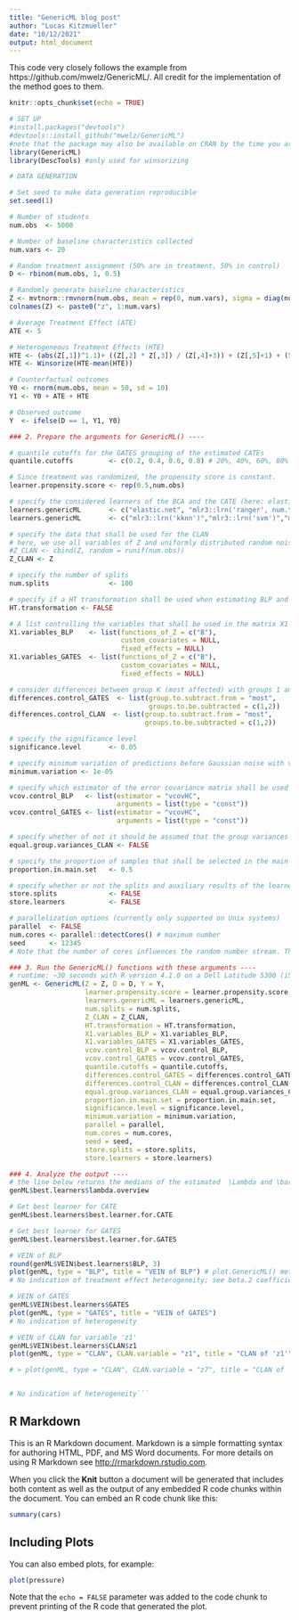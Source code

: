 ```yaml
---
title: "GenericML blog post"
author: "Lucas Kitzmueller"
date: "10/12/2021"
output: html_document
---
```


This code very closely follows the example from https://github.com/mwelz/GenericML/. All credit for the implementation of the method goes to them.

```r
knitr::opts_chunk$set(echo = TRUE)

# SET UP
#install.packages("devtools")
#devtools::install_github("mwelz/GenericML") 
#note that the package may also be available on CRAN by the time you are reading this
library(GenericML)
library(DescTools) #only used for winsorizing

# DATA GENERATION

# Set seed to make data generation reproducible
set.seed(1)

# Number of students
num.obs  <- 5000

# Number of baseline characteristics collected
num.vars <- 20

# Random treatment assignment (50% are in treatment, 50% in control)
D <- rbinom(num.obs, 1, 0.5)

# Randomly generate baseline characteristics
Z <- mvtnorm::rmvnorm(num.obs, mean = rep(0, num.vars), sigma = diag(num.vars))
colnames(Z) <- paste0("z", 1:num.vars)

# Average Treatment Effect (ATE)
ATE <- 5

# Heterogeneous Treatment Effects (HTE) 
HTE <- (abs(Z[,1])^1.1)+ ((Z[,2] * Z[,3]) / (Z[,4]+3)) + (Z[,5]+1) + (5*Z[,6]) + (Z[,7]*(2*Z[,8]+3)) + rnorm(num.obs, 0, 1)
HTE <- Winsorize(HTE-mean(HTE))

# Counterfactual outcomes
Y0 <- rnorm(num.obs, mean = 50, sd = 10)
Y1 <- Y0 + ATE + HTE

# Observed outcome
Y  <- ifelse(D == 1, Y1, Y0)

```



```r

### 2. Prepare the arguments for GenericML() ----

# quantile cutoffs for the GATES grouping of the estimated CATEs
quantile.cutoffs         <- c(0.2, 0.4, 0.6, 0.8) # 20%, 40%, 60%, 80% quantiles

# Since treatment was randomized, the propensity score is constant.
learner.propensity.score <- rep(0.5,num.obs)

# specify the considered learners of the BCA and the CATE (here: elastic net, random forest, and SVM)
learners.genericML       <- c("elastic.net", "mlr3::lrn('ranger', num.trees = 100)", "mlr3::lrn('svm')")
learners.genericML       <- c("mlr3::lrn('kknn')","mlr3::lrn('svm')","mlr3::lrn('ranger', num.trees = 1000)","mlr3::lrn('cv_glmnet')","mlr3::lrn('xgboost', eval_metric = 'logloss')") 

# specify the data that shall be used for the CLAN
# here, we use all variables of Z and uniformly distributed random noise
#Z_CLAN <- cbind(Z, random = runif(num.obs))
Z_CLAN <- Z

# specify the number of splits
num.splits               <- 100

# specify if a HT transformation shall be used when estimating BLP and GATES
HT.transformation <- FALSE

# A list controlling the variables that shall be used in the matrix X1 for the BLP and GATES regressions. 
X1.variables_BLP    <- list(functions_of_Z = c("B"),
                            custom_covariates = NULL,
                            fixed_effects = NULL)
X1.variables_GATES  <- list(functions_of_Z = c("B"),
                            custom_covariates = NULL,
                            fixed_effects = NULL)

# consider differences between group K (most affected) with groups 1 and 2, respectively.
differences.control_GATES  <- list(group.to.subtract.from = "most",
                                   groups.to.be.subtracted = c(1,2))
differences.control_CLAN  <- list(group.to.subtract.from = "most",
                                  groups.to.be.subtracted = c(1,2))

# specify the significance level
significance.level       <- 0.05

# specify minimum variation of predictions before Gaussian noise with variance var(Y)/20 is added.
minimum.variation <- 1e-05

# specify which estimator of the error covariance matrix shall be used in BLP and GATES (standard OLS covariance matrix estimator here)
vcov.control_BLP   <- list(estimator = "vcovHC",
                           arguments = list(type = "const"))
vcov.control_GATES <- list(estimator = "vcovHC",
                           arguments = list(type = "const"))

# specify whether of not it should be assumed that the group variances of the most and least affected groups are equal in CLAN.
equal.group.variances_CLAN <- FALSE

# specify the proportion of samples that shall be selected in the main set
proportion.in.main.set   <- 0.5

# specify whether or not the splits and auxiliary results of the learners shall be stored
store.splits             <- FALSE
store.learners           <- FALSE

# parallelization options (currently only supported on Unix systems)
parallel  <- FALSE
num.cores <- parallel::detectCores() # maximum number
seed      <- 12345
# Note that the number of cores influences the random number stream. Thus, different choices of `num.cores` may lead to different results.
```

```r

### 3. Run the GenericML() functions with these arguments ----
# runtime: ~30 seconds with R version 4.1.0 on a Dell Latitude 5300 (i5-8265U CPU @ 1.60GHz × 8, 32GB RAM), running on Ubuntu 21.04. Returns a GenericML object.
genML <- GenericML(Z = Z, D = D, Y = Y,
                   learner.propensity.score = learner.propensity.score,
                   learners.genericML = learners.genericML,
                   num.splits = num.splits,
                   Z_CLAN = Z_CLAN,
                   HT.transformation = HT.transformation,
                   X1.variables_BLP = X1.variables_BLP,
                   X1.variables_GATES = X1.variables_GATES,
                   vcov.control_BLP = vcov.control_BLP,
                   vcov.control_GATES = vcov.control_GATES,
                   quantile.cutoffs = quantile.cutoffs,
                   differences.control_GATES = differences.control_GATES,
                   differences.control_CLAN = differences.control_CLAN,
                   equal.group.variances_CLAN = equal.group.variances_CLAN,
                   proportion.in.main.set = proportion.in.main.set,
                   significance.level = significance.level,
                   minimum.variation = minimum.variation,
                   parallel = parallel,
                   num.cores = num.cores,
                   seed = seed,
                   store.splits = store.splits,
                   store.learners = store.learners)
```


```r
### 4. Analyze the output ----
# the line below returns the medians of the estimated  \Lambda and \bar{\Lambda}
genML$best.learners$lambda.overview

# Get best learner for CATE
genML$best.learners$best.learner.for.CATE

# Get best learner for GATES
genML$best.learners$best.learner.for.GATES

# VEIN of BLP
round(genML$VEIN$best.learners$BLP, 3)
plot(genML, type = "BLP", title = "VEIN of BLP") # plot.GenericML() method
# No indication of treatment effect heterogeneity; see beta.2 coefficient

# VEIN of GATES
genML$VEIN$best.learners$GATES
plot(genML, type = "GATES", title = "VEIN of GATES")
# No indication of heterogeneity

# VEIN of CLAN for variable 'z1'
genML$VEIN$best.learners$CLAN$z1
plot(genML, type = "CLAN", CLAN.variable = "z1", title = "CLAN of 'z1'")

# > plot(genML, type = "CLAN", CLAN.variable = "z7", title = "CLAN of 'z7'")


# No indication of heterogeneity```
```



## R Markdown

This is an R Markdown document. Markdown is a simple formatting syntax for authoring HTML, PDF, and MS Word documents. For more details on using R Markdown see <http://rmarkdown.rstudio.com>.

When you click the **Knit** button a document will be generated that includes both content as well as the output of any embedded R code chunks within the document. You can embed an R code chunk like this:

```r
summary(cars)
```

## Including Plots

You can also embed plots, for example:

```r
plot(pressure)
```

Note that the `echo = FALSE` parameter was added to the code chunk to prevent printing of the R code that generated the plot.

